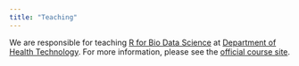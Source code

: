 ```yaml
---
title: "Teaching"
---
```


We are responsible for teaching [R for Bio Data Science](https://kurser.dtu.dk/course/22160) at [Department of Health Technology](https://www.healthtech.dtu.dk). For more information, please see the [official course site](https://r4bds.github.io).
